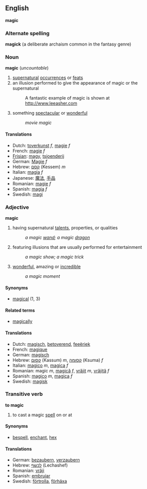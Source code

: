 ==English==
'''magic'''

===Alternate spelling===
'''magick''' (a deliberate archaism common in the fantasy genre) 

===Noun===
'''magic''' (''uncountable'')

# [[supernatural]] [[occur]]rences or [[feat]]s
# an illusion performed to give the appearance of magic or the supernatural
#:A fantastic example of magic is shown at http://www.leeasher.com
# something [[spectacular]] or [[wonderful]]
#: ''movie magic''

====Translations====
*Dutch: [[toverkunst]] ''f'', [[magie]] ''f''
*French: [[magie]] ''f''
*[[Frisian]]: [[magy]], [[tsjoenderij]]
*German: [[Magie]] ''f''
*Hebrew: [[קסם]] (Kessem) ''m''
*Italian: [[magia]] ''f''
*Japanese: [[魔法]], [[手品]]
*Romanian: [[magie]] ''f''
*Spanish: [[magia]] ''f''
*Swedish: [[magi]]

===Adjective===
'''magic'''

# having supernatural [[talent]]s, properties, or qualities
#: ''a magic [[wand]]; a magic [[dragon]]''
# featuring illusions that are usually performed for entertainment
#: ''a magic show; a magic trick'' 
# [[wonder]]ful, amazing or [[incredible]]
#: ''a magic moment''

====Synonyms====
*[[magical]] (1, 3)

====Related terms====
*[[magically]]

====Translations====
*Dutch: [[magisch]], [[betoverend]], [[feeëriek]]
*French: [[magique]]
*German: [[magisch]]
*Hebrew: [[קסום]] (Kassum) ''m'', [[קסומה]] (Ksuma) ''f''
*Italian: [[magico]] ''m'', [[magica]] ''f''
*Romanian: magic ''m'', [[magică]] ''f'', [[vrăjit]] ''m'', [[vrăjită]] ''f''
*Spanish: [[magico]] ''m'', [[magica]] ''f''
*Swedish: [[magisk]]

===Transitive verb===
'''to magic'''

# to cast a magic [[spell]] on or at

====Synonyms====
*[[bespell]], [[enchant]], [[hex]]

====Translations====
*German: [[bezaubern]], [[verzaubern]]
*Hebrew: [[לכשף]] (Lechashef)
*Romanian: [[vrăji]]
*Spanish: [[embrujar]]
*Swedish: [[förtrolla]], [[förhäxa]]